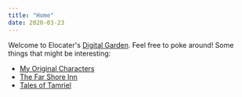 ```yaml
---
title: "Home"
date: 2020-03-23
---
```


Welcome to Elocater's [Digital Garden](/seeds/digital-garden). Feel free to
poke around! Some things that might be interesting:

- [My Original Characters](/original-character/)
- [The Far Shore Inn](/far-shore-inn/)
- [Tales of Tamriel](/tales-of-tamriel/)

